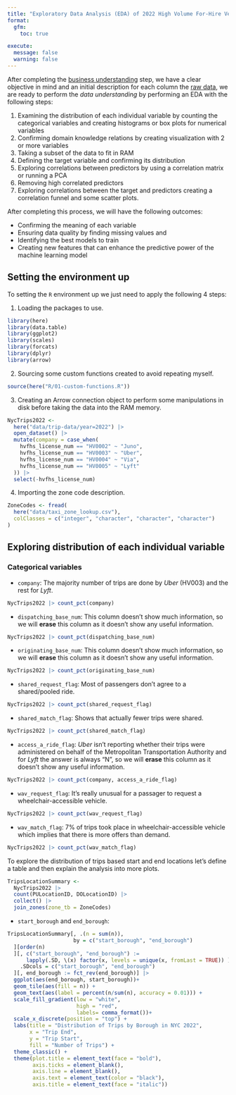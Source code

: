 ```yaml
---
title: "Exploratory Data Analysis (EDA) of 2022 High Volume For-Hire Vehicles"
format: 
  gfm:
    toc: true

execute:
  message: false
  warning: false
---
```


After completing the [business understanding](https://github.com/AngelFelizR/nyc-taxi-project/tree/master/notebooks/02-business-understanding) step, we have a clear objective in mind and an initial description for each column the [raw data](https://github.com/AngelFelizR/nyc-taxi-project/tree/master/data), we are ready to perform the *data understanding* by performing an EDA with the following steps:

1. Examining the distribution of each individual variable by counting the categorical variables and creating histograms or box plots for numerical variables
2. Confirming domain knowledge relations by creating visualization with 2 or more variables
3. Taking a subset of the data to fit in RAM
4. Defining the target variable and confirming its distribution
5. Exploring correlations between predictors by using a correlation matrix or running a PCA
6. Removing high correlated predictors
7. Exploring correlations between the target and predictors creating a correlation funnel and some scatter plots.

After completing this process, we will have the following outcomes:

- Confirming the meaning of each variable
- Ensuring data quality by finding missing values and 
- Identifying the best models to train
- Creating new features that can enhance the predictive power of the machine learning model


## Setting the environment up

To setting the `R` environment up we just need to apply the following 4 steps:

1. Loading the packages to use.

```r
library(here)
library(data.table)
library(ggplot2)
library(scales)
library(forcats)
library(dplyr)
library(arrow)
```

2. Sourcing some custom functions created to avoid repeating myself.

```r
source(here("R/01-custom-functions.R"))
```

3. Creating an Arrow connection object to perform some manipulations in disk before taking the data into the RAM memory.

```r
NycTrips2022 <- 
  here("data/trip-data/year=2022") |>
  open_dataset() |>
  mutate(company = case_when(
    hvfhs_license_num == "HV0002" ~ "Juno",
    hvfhs_license_num == "HV0003" ~ "Uber",
    hvfhs_license_num == "HV0004" ~ "Via",
    hvfhs_license_num == "HV0005" ~ "Lyft"
  )) |>
  select(-hvfhs_license_num)
```

4. Importing the zone code description.

```r
ZoneCodes <- fread(
  here("data/taxi_zone_lookup.csv"),
  colClasses = c("integer", "character", "character", "character")
)
```

## Exploring distribution of each individual variable

### Categorical variables

- `company`: The majority number of trips are done by *Uber* (HV003) and the rest for *Lyft*.

```r
NycTrips2022 |> count_pct(company)
```

- `dispatching_base_num`: This column doesn't show much information, so we will **erase** this column as it doesn't show any useful information.

```r
NycTrips2022 |> count_pct(dispatching_base_num)
```

- `originating_base_num`: This column doesn't show much information, so we will **erase** this column as it doesn't show any useful information.

```r
NycTrips2022 |> count_pct(originating_base_num)
```

- `shared_request_flag`: Most of passengers don't agree to a shared/pooled ride.

```r
NycTrips2022 |> count_pct(shared_request_flag)
```

- `shared_match_flag`: Shows that actually fewer trips were shared.

```r
NycTrips2022 |> count_pct(shared_match_flag)
```

- `access_a_ride_flag`: *Uber* isn't reporting whether their trips were administered on behalf of the Metropolitan Transportation Authority and for *Lyft* the answer is always "N", so we will **erase** this column as it doesn't show any useful information.

```r
NycTrips2022 |> count_pct(company, access_a_ride_flag)
```

- `wav_request_flag`: It's really unusual for a passager to request a wheelchair-accessible vehicle.

```r
NycTrips2022 |> count_pct(wav_request_flag)
```

- `wav_match_flag`: 7% of trips took place in wheelchair-accessible vehicle which implies that there is more offers than demand.

```r
NycTrips2022 |> count_pct(wav_match_flag)
```

To explore the distribution of trips based start and end locations let's define a table and then explain the analysis into more plots.

```r
TripsLocationSummary <-
  NycTrips2022 |>
  count(PULocationID, DOLocationID) |>
  collect() |>
  join_zones(zone_tb = ZoneCodes)
```

- `start_borough` and `end_borough`: 

```r
TripsLocationSummary[, .(n = sum(n)),
                     by = c("start_borough", "end_borough")
  ][order(n)
  ][, c("start_borough", "end_borough") := 
      lapply(.SD, \(x) factor(x, levels = unique(x, fromLast = TRUE)) ),
    .SDcols = c("start_borough", "end_borough")
  ][, end_borough := fct_rev(end_borough)] |>
  ggplot(aes(end_borough, start_borough))+
  geom_tile(aes(fill = n)) +
  geom_text(aes(label = percent(n/sum(n), accuracy = 0.01))) +
  scale_fill_gradient(low = "white", 
                      high = "red",
                      labels= comma_format())+
  scale_x_discrete(position = "top") +
  labs(title = "Distribution of Trips by Borough in NYC 2022",
       x = "Trip End", 
       y = "Trip Start", 
       fill = "Number of Trips") +
  theme_classic() +
  theme(plot.title = element_text(face = "bold"),
        axis.ticks = element_blank(),
        axis.line = element_blank(),
        axis.text = element_text(color = "black"),
        axis.title = element_text(face = "italic"))
```

